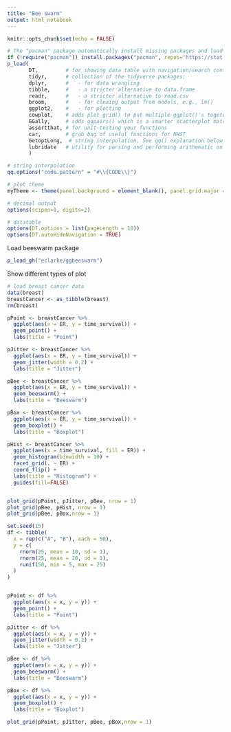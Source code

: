 ```yaml
---
title: "Bee swarm"
output: html_notebook
---
```

```r
knitr::opts_chunk$set(echo = FALSE)

# The "pacman" package automatically install missing packages and load them
if (!require("pacman")) install.packages("pacman", repos='https://stat.ethz.ch/CRAN/'); library(pacman)
p_load(
       DT,         # for showing data table with navigation/search controls
       tidyr,      # collection of the tidyverse packages:
       dplyr,      #   - for data wrangling
       tibble,     #   - a stricter alternative to data.frame
       readr,      #   - a stricter alternative to read.csv
       broom,      #   - for cleaing output from models, e.g., lm()
       ggplot2,    #   - for plotting
       cowplot,    # adds plot_grid() to put multiple ggplot()'s togeter
       GGally,     # adds ggpairs() which is a smarter scatterplot matrix
       assertthat, # for unit-testing your functions
       car,        # grab bag of useful functions for NHST
       GetoptLong,  # string interpolation. See qq() explanation below
       lubridate   # utility for parsing and performing arithematic on dates 
       )

# string interpolation
qq.options("code.pattern" = "#\\{CODE\\}") 

# plot theme
myTheme <- theme(panel.background = element_blank(), panel.grid.major = element_line(color="lightgrey", size = 0.2))

# decimal output
options(scipen=1, digits=2)

# datatable
options(DT.options = list(pageLength = 10))
options(DT.autoHideNavigation = TRUE)
```

Load beeswarm package
```r
p_load_gh("eclarke/ggbeeswarm")
```

Show different types of plot
```r
# load breast cancer data
data(breast)
breastCancer <- as_tibble(breast)
rm(breast)

pPoint <- breastCancer %>%   
  ggplot(aes(x = ER, y = time_survival)) + 
  geom_point() +
  labs(title = "Point")

pJitter <- breastCancer %>%   
  ggplot(aes(x = ER, y = time_survival)) + 
  geom_jitter(width = 0.2) +
  labs(title = "Jitter")

pBee <- breastCancer %>%   
  ggplot(aes(x = ER, y = time_survival)) + 
  geom_beeswarm() +
  labs(title = "Beeswarm")

pBox <- breastCancer %>%   
  ggplot(aes(x = ER, y = time_survival)) + 
  geom_boxplot() +
  labs(title = "Boxplot")

pHist <- breastCancer %>%   
  ggplot(aes(x = time_survival, fill = ER)) + 
  geom_histogram(binwidth = 10) +
  facet_grid(. ~ ER) +
  coord_flip() +
  labs(title = "Histogram") +
  guides(fill=FALSE)


plot_grid(pPoint, pJitter, pBee, nrow = 1)
plot_grid(pBee, pHist, nrow = 1)
plot_grid(pBee, pBox,nrow = 1)
```

```r
set.seed(15)
df <- tibble(
  x = rep(c("A", "B"), each = 50),
  y = c(
    rnorm(25, mean = 10, sd = 1),
    rnorm(25, mean = 20, sd = 1),
    runif(50, min = 5, max = 25)
  )
)


pPoint <- df %>%   
  ggplot(aes(x = x, y = y)) + 
  geom_point() +
  labs(title = "Point")

pJitter <- df %>%   
  ggplot(aes(x = x, y = y)) + 
  geom_jitter(width = 0.2) +
  labs(title = "Jitter")

pBee <- df %>%   
  ggplot(aes(x = x, y = y)) + 
  geom_beeswarm() +
  labs(title = "Beeswarm")

pBox <- df %>%   
  ggplot(aes(x = x, y = y)) + 
  geom_boxplot() +
  labs(title = "Boxplot")

plot_grid(pPoint, pJitter, pBee, pBox,nrow = 1)
```

